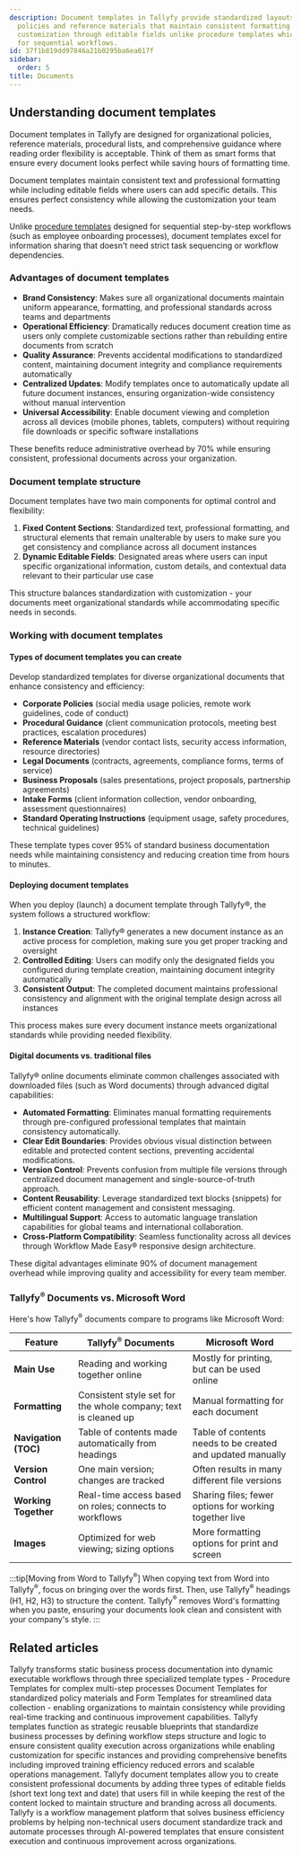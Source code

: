 ```yaml
---
description: Document templates in Tallyfy provide standardized layouts for organizational
  policies and reference materials that maintain consistent formatting while allowing
  customization through editable fields unlike procedure templates which are designed
  for sequential workflows.
id: 37f1b819dd97846a21b0295ba6ea017f
sidebar:
  order: 5
title: Documents
---
```


## Understanding document templates

Document templates in Tallyfy are designed for organizational policies, reference materials, procedural lists, and comprehensive guidance where reading order flexibility is acceptable. Think of them as smart forms that ensure every document looks perfect while saving hours of formatting time.

Document templates maintain consistent text and professional formatting while including editable fields where users can add specific details. This ensures perfect consistency while allowing the customization your team needs.

Unlike [procedure templates](/products/pro/documenting/templates/) designed for sequential step-by-step workflows (such as employee onboarding processes), document templates excel for information sharing that doesn't need strict task sequencing or workflow dependencies.

### Advantages of document templates

- **Brand Consistency**: Makes sure all organizational documents maintain uniform appearance, formatting, and professional standards across teams and departments
- **Operational Efficiency**: Dramatically reduces document creation time as users only complete customizable sections rather than rebuilding entire documents from scratch
- **Quality Assurance**: Prevents accidental modifications to standardized content, maintaining document integrity and compliance requirements automatically
- **Centralized Updates**: Modify templates once to automatically update all future document instances, ensuring organization-wide consistency without manual intervention
- **Universal Accessibility**: Enable document viewing and completion across all devices (mobile phones, tablets, computers) without requiring file downloads or specific software installations

These benefits reduce administrative overhead by 70% while ensuring consistent, professional documents across your organization.

### Document template structure

Document templates have two main components for optimal control and flexibility:

1. **Fixed Content Sections**: Standardized text, professional formatting, and structural elements that remain unalterable by users to make sure you get consistency and compliance across all document instances
2. **Dynamic Editable Fields**: Designated areas where users can input specific organizational information, custom details, and contextual data relevant to their particular use case

This structure balances standardization with customization - your documents meet organizational standards while accommodating specific needs in seconds.

### Working with document templates

#### Types of document templates you can create
Develop standardized templates for diverse organizational documents that enhance consistency and efficiency:
- **Corporate Policies** (social media usage policies, remote work guidelines, code of conduct)
- **Procedural Guidance** (client communication protocols, meeting best practices, escalation procedures)
- **Reference Materials** (vendor contact lists, security access information, resource directories)
- **Legal Documents** (contracts, agreements, compliance forms, terms of service)
- **Business Proposals** (sales presentations, project proposals, partnership agreements)
- **Intake Forms** (client information collection, vendor onboarding, assessment questionnaires)
- **Standard Operating Instructions** (equipment usage, safety procedures, technical guidelines)

These template types cover 95% of standard business documentation needs while maintaining consistency and reducing creation time from hours to minutes.

#### Deploying document templates
When you deploy (launch) a document template through Tallyfy®, the system follows a structured workflow:
1. **Instance Creation**: Tallyfy® generates a new document instance as an active process for completion, making sure you get proper tracking and oversight
2. **Controlled Editing**: Users can modify only the designated fields you configured during template creation, maintaining document integrity automatically
3. **Consistent Output**: The completed document maintains professional consistency and alignment with the original template design across all instances

This process makes sure every document instance meets organizational standards while providing needed flexibility.

#### Digital documents vs. traditional files

Tallyfy® online documents eliminate common challenges associated with downloaded files (such as Word documents) through advanced digital capabilities:
- **Automated Formatting**: Eliminates manual formatting requirements through pre-configured professional templates that maintain consistency automatically.
- **Clear Edit Boundaries**: Provides obvious visual distinction between editable and protected content sections, preventing accidental modifications.
- **Version Control**: Prevents confusion from multiple file versions through centralized document management and single-source-of-truth approach.
- **Content Reusability**: Leverage standardized text blocks (snippets) for efficient content management and consistent messaging.
- **Multilingual Support**: Access to automatic language translation capabilities for global teams and international collaboration.
- **Cross-Platform Compatibility**: Seamless functionality across all devices through Workflow Made Easy® responsive design architecture.

These digital advantages eliminate 90% of document management overhead while improving quality and accessibility for every team member.

### Tallyfy<sup>®</sup> Documents vs. Microsoft Word

Here's how Tallyfy<sup>®</sup> documents compare to programs like Microsoft Word:

| Feature | Tallyfy<sup>®</sup> Documents | Microsoft Word |
|---------|-------------------|----------------|
| **Main Use** | Reading and working together online | Mostly for printing, but can be used online |
| **Formatting** | Consistent style set for the whole company; text is cleaned up | Manual formatting for each document |
| **Navigation (TOC)** | Table of contents made automatically from headings | Table of contents needs to be created and updated manually |
| **Version Control** | One main version; changes are tracked | Often results in many different file versions |
| **Working Together** | Real-time access based on roles; connects to workflows | Sharing files; fewer options for working together live |
| **Images** | Optimized for web viewing; sizing options | More formatting options for print and screen |

:::tip[Moving from Word to Tallyfy<sup>®</sup>]
When copying text from Word into Tallyfy<sup>®</sup>, focus on bringing over the words first. Then, use Tallyfy<sup>®</sup> headings (H1, H2, H3) to structure the content. Tallyfy<sup>®</sup> removes Word's formatting when you paste, ensuring your documents look clean and consistent with your company's style.
:::


<PageTree />


## Related articles
<CardGrid>
<LinkTitleCard header="<b>Pro > Essentials</b>" href="/products/pro/documenting/" > Tallyfy transforms static business process documentation into dynamic executable workflows through three specialized template types - Procedure Templates for complex multi-step processes Document Templates for standardized policy materials and Form Templates for streamlined data collection - enabling organizations to maintain consistency while providing real-time tracking and continuous improvement capabilities. </LinkTitleCard>
<LinkTitleCard header="<b>Documenting > Templates</b>" href="/products/pro/documenting/templates/" > Tallyfy templates function as strategic reusable blueprints that standardize business processes by defining workflow steps structure and logic to ensure consistent quality execution across organizations while enabling customization for specific instances and providing comprehensive benefits including improved training efficiency reduced errors and scalable operations management. </LinkTitleCard>
<LinkTitleCard header="<b>Documents > Add fields to document templates</b>" href="/products/pro/documenting/documents/how-can-i-add-editable-fields-to-my-tallyfy-documents/" > Tallyfy document templates allow you to create consistent professional documents by adding three types of editable fields (short text long text and date) that users fill in while keeping the rest of the content locked to maintain structure and branding across all documents. </LinkTitleCard>
<LinkTitleCard header="<b>Introduction</b>" href="/products/pro/" > Tallyfy is a workflow management platform that solves business efficiency problems by helping non-technical users document standardize track and automate processes through AI-powered templates that ensure consistent execution and continuous improvement across organizations. </LinkTitleCard>
</CardGrid>